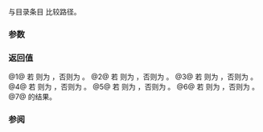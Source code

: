 {{cpp/filesystem/directory_entry/title|1=operator==,!=,&lt;,&lt;=,&gt;,&gt;=,&lt;=&gt;}}
{{cpp/filesystem/directory_entry/navbar}}
{{dcl begin}}
{{dcl|num=1|since=c++17|1=
bool operator==( const directory_entry&amp; rhs ) const noexcept;
}}
{{dcl|num=2|since=c++17|until=c++20|1=
bool operator!=( const directory_entry&amp; rhs ) const noexcept;
}}
{{dcl|num=3|since=c++17|until=c++20|1=
bool operator&lt;( const directory_entry&amp; rhs ) const noexcept;
}}
{{dcl|num=4|since=c++17|until=c++20|1=
bool operator&lt;=( const directory_entry&amp; rhs ) const noexcept;
}}
{{dcl|num=5|since=c++17|until=c++20|1=
bool operator&gt;( const directory_entry&amp; rhs ) const noexcept;
}}
{{dcl|num=6|since=c++17|until=c++20|1=
bool operator&gt;=( const directory_entry&amp; rhs ) const noexcept;
}}
{{dcl|num=7|since=c++20|1=
std::strong_ordering operator&lt;=&gt;( const directory_entry&amp; rhs ) const noexcept;
}}
{{dcl end}}

与目录条目 {{c|rhs}} 比较路径。

{{rrev|since=c++20|
{{cpp/note synthesized compare}}
}}

===参数===
{{par begin}}
{{par | rhs | 要比较的 {{tt|directory_entry}}}}
{{par end}}

===返回值===
@1@ 若 {{c|1=path() == rhs.path()}} 则为 {{c|true}}，否则为 {{c|false}}。
@2@ 若 {{c|1=path() != rhs.path()}} 则为 {{c|true}}，否则为 {{c|false}}。
@3@ 若 {{c|1=path() &lt; rhs.path()}} 则为 {{c|true}}，否则为 {{c|false}}。
@4@ 若 {{c|1=path() &lt;= rhs.path()}} 则为 {{c|true}}，否则为 {{c|false}}。
@5@ 若 {{c|1=path() &gt; rhs.path()}} 则为 {{c|true}}，否则为 {{c|false}}。
@6@ 若 {{c|1=path() &gt;= rhs.path()}} 则为 {{c|true}}，否则为 {{c|false}}。
@7@ {{c|1=path() &lt;=&gt; rhs.path()}} 的结果。

===参阅===
{{dsc begin}}
{{dsc inc|cpp/filesystem/directory_entry/dsc path}}
{{dsc end}}

{{langlinks|de|en|es|fr|it|ja|pt|ru}}